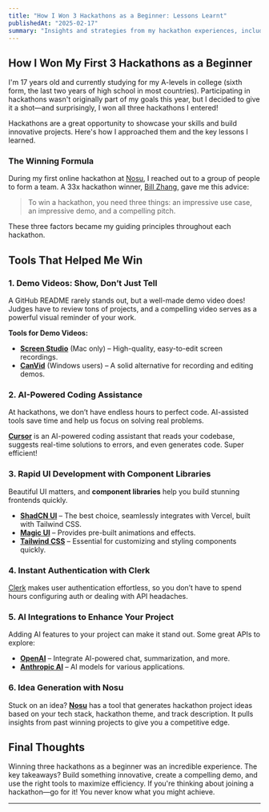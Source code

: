 ```yaml
---
title: "How I Won 3 Hackathons as a Beginner: Lessons Learnt"
publishedAt: "2025-02-17"
summary: "Insights and strategies from my hackathon experiences, including tools, team building, and pitching."
---
```



## How I Won My First 3 Hackathons as a Beginner

I'm 17 years old and currently studying for my A-levels in college (sixth form, the last two years of high school in most countries). Participating in hackathons wasn't originally part of my goals this year, but I decided to give it a shot—and surprisingly, I won all three hackathons I entered!

Hackathons are a great opportunity to showcase your skills and build innovative projects. Here's how I approached them and the key lessons I learned.

### The Winning Formula

During my first online hackathon at [Nosu](https://nosu.io), I reached out to a group of people to form a team. A 33x hackathon winner, [Bill Zhang](https://www.linkedin.com/in/bill-zhang1/), gave me this advice:

> To win a hackathon, you need three things: an impressive use case, an impressive demo, and a compelling pitch.

These three factors became my guiding principles throughout each hackathon.

## Tools That Helped Me Win

### 1. Demo Videos: Show, Don’t Just Tell
A GitHub README rarely stands out, but a well-made demo video does! Judges have to review tons of projects, and a compelling video serves as a powerful visual reminder of your work.

**Tools for Demo Videos:**
- **[Screen Studio](https://screen.studio/)** (Mac only) – High-quality, easy-to-edit screen recordings.
- **[CanVid](https://www.canvid.com/)** (Windows users) – A solid alternative for recording and editing demos.

### 2. AI-Powered Coding Assistance
At hackathons, we don’t have endless hours to perfect code. AI-assisted tools save time and help us focus on solving real problems.

**[Cursor](https://www.cursor.com/)** is an AI-powered coding assistant that reads your codebase, suggests real-time solutions to errors, and even generates code. Super efficient!

### 3. Rapid UI Development with Component Libraries
Beautiful UI matters, and **component libraries** help you build stunning frontends quickly.

- **[ShadCN UI](https://ui.shadcn.com/)** – The best choice, seamlessly integrates with Vercel, built with Tailwind CSS.
- **[Magic UI](https://magicui.dev/)** – Provides pre-built animations and effects.
- **[Tailwind CSS](https://tailwindcss.com/)** – Essential for customizing and styling components quickly.

### 4. Instant Authentication with Clerk
[Clerk](https://clerk.dev/) makes user authentication effortless, so you don’t have to spend hours configuring auth or dealing with API headaches.

### 5. AI Integrations to Enhance Your Project
Adding AI features to your project can make it stand out. Some great APIs to explore:
- **[OpenAI](https://openai.com/)** – Integrate AI-powered chat, summarization, and more.
- **[Anthropic AI](https://www.anthropic.com/)** – AI models for various applications.

### 6. Idea Generation with Nosu
Stuck on an idea? **[Nosu](https://nosu.io)** has a tool that generates hackathon project ideas based on your tech stack, hackathon theme, and track description. It pulls insights from past winning projects to give you a competitive edge.

## Final Thoughts
Winning three hackathons as a beginner was an incredible experience. The key takeaways? Build something innovative, create a compelling demo, and use the right tools to maximize efficiency. If you're thinking about joining a hackathon—go for it! You never know what you might achieve.

---


